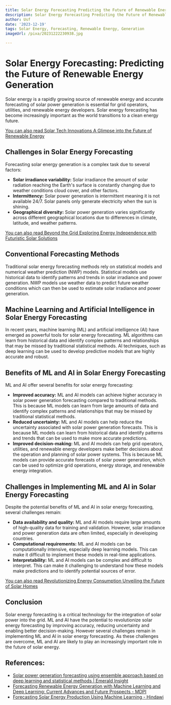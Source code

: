 ```yaml
---
title: Solar Energy Forecasting Predicting the Future of Renewable Energy Generation
description: Solar Energy Forecasting Predicting the Future of Renewable Energy Generation
author: Usf
date: '2023-12-19'
tags: Solar Energy, Forecasting, Renewable Energy, Generation
imageUrl: /pixa/20231222230938.jpg

---
```

#  Solar Energy Forecasting: Predicting the Future  of Renewable Energy Generation

Solar energy is a rapidly growing  source of renewable energy and accurate forecasting of  solar power generation is essential for grid operators, utilities, and renewable energy developers. Solar  energy forecasting has become increasingly important as the world transitions to a clean energy future.

[You can  also read Solar Tech Innovations A Glimpse into the Future of Renewable Energy](Solar%20Tech%20Innovations%20A%20Glimpse%20into%20the%20Future%20of%20Renewable%20Energy)


## Challenges in Solar Energy Forecasting

Forecasting solar energy generation is a complex task due to  several factors:

- **Solar irradiance variability:** Solar irradiance the amount of solar radiation reaching the  Earth's surface is constantly changing due to weather conditions cloud  cover, and other factors.
- **Intermittency:** Solar power generation is intermittent meaning  it is not available 24/7. Solar panels only generate  electricity  when the sun is shining.
- **Geographical diversity:** Solar power generation varies significantly across different geographical locations due to  differences in climate, latitude, and weather patterns.

[You can also read Beyond the Grid Exploring Energy Independence with  Futuristic Solar Solutions](Beyond%20the%20Grid%20Exploring%20Energy%20Independence%20with%20Futuristic%20Solar%20Solutions)


## Conventional Forecasting Methods

Traditional solar energy forecasting methods rely on statistical models and numerical weather prediction (NWP) models. Statistical models use  historical data to identify  patterns and trends in  solar irradiance and power generation. NWP models use weather data to predict future weather conditions which can then be used to estimate solar irradiance and power generation.

## Machine Learning and  Artificial Intelligence in Solar Energy Forecasting

In recent  years, machine  learning (ML) and artificial intelligence (AI) have emerged as powerful tools for solar energy forecasting.  ML  algorithms can learn from historical data and  identify complex patterns and relationships that may be missed by traditional statistical methods. AI techniques, such as deep learning can be used to develop predictive models  that are highly accurate and robust.

## Benefits of ML and AI in Solar Energy Forecasting

ML and AI offer  several benefits for solar energy forecasting:

- **Improved accuracy:** ML and AI models can achieve higher accuracy in solar power generation forecasting compared to traditional methods. This is because ML models  can learn from large amounts of data and identify  complex patterns and relationships that may  be missed by traditional statistical methods.
- **Reduced uncertainty:** ML and AI  models can help reduce the uncertainty associated with solar power generation forecasts. This  is  because  ML models can  learn  from  historical data and identify patterns and trends that can be used to make more accurate predictions.
- **Improved decision-making:** ML and AI models can help grid operators,  utilities,  and renewable energy developers make better decisions about the operation and  planning of solar power systems. This is because ML models can provide accurate forecasts  of solar power generation, which can be used to  optimize grid operations,  energy  storage, and renewable energy integration.

## Challenges in Implementing ML and AI in Solar Energy  Forecasting

Despite  the potential benefits of ML  and AI in solar energy forecasting, several challenges remain:

- **Data availability and  quality:** ML and AI models require large amounts of high-quality data for training and validation.  However, solar  irradiance and power generation data are often limited, especially in developing  countries.
- **Computational requirements:** ML and AI  models can be computationally intensive, especially deep learning models. This can make it difficult to implement these models in real-time applications.
- **Interpretability:** ML and AI  models can be complex and difficult to interpret. This can make it challenging to  understand how  these models make predictions and to identify potential sources of error.

[You can also read Revolutionizing  Energy Consumption Unveiling the  Future of Solar Homes](Revolutionizing%20Energy%20Consumption%20Unveiling%20the%20Future%20of%20Solar%20Homes)


## Conclusion

Solar energy forecasting is a critical technology for the integration of solar  power into the grid. ML and  AI have the  potential to revolutionize solar energy forecasting by improving accuracy,  reducing uncertainty and enabling better decision-making. However several challenges remain in implementing ML and AI in solar energy forecasting. As these challenges  are overcome, ML and AI are likely  to play  an increasingly important role in the future of solar  energy.

## References:
- [Solar power generation forecasting using ensemble approach based on deep learning and statistical methods | Emerald Insight](https://www.emerald.com/insight/content/doi/10.1016/j.aci.2019.11.002/full/html)
- [Forecasting Renewable Energy Generation with Machine Learning and Deep Learning: Current Advances and Future Prospects - MDPI](https://www.mdpi.com/2071-1050/15/9/7087)
- [Forecasting Solar Energy Production Using Machine Learning - Hindawi](https://www.hindawi.com/journals/ijp/2022/7797488/)
